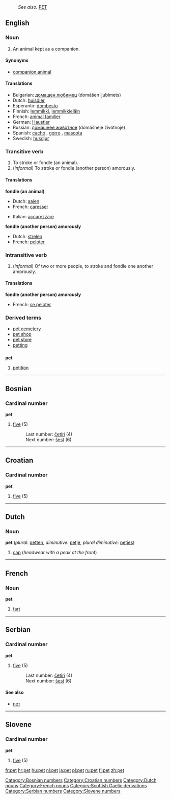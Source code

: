 :''See also:'' [[PET]]
==English==

===Noun===
{{en-noun-reg}}

# An animal kept as a companion.

====Synonyms====
*[[companion animal]]

====Translations====
*Bulgarian: [[домашен любимец]] (domášen ljubímets) {{m}}
*Dutch: [[huisdier]] {{n}}
*Esperanto: [[dombesto]]
*Finnish: [[lemmikki]], [[lemmikkieläin]]
*French: [[animal familier]] {{m}} <!--this is a domestic animal, which includes farm animals, etc.: [[animal domestique]] {{m}}-->
*German: [[Haustier]] {{n}}
*Russian: [[домашнее животное]] (domášneje živótnoje) {{n}}
*Spanish: [[cacho]] {{m}}, [[gorro]] {{m}}, [[mascota]] {{f}}
*Swedish: [[husdjur]] {{n}}

===Transitive verb===
{{en-infl-reg-consonant|pet||t}}

# To stroke or fondle (an animal).
# (''informal'') To stroke or fondle (another person) amorously.

====Translations====

'''fondle (an animal)'''
{{top}}
*Dutch: [[aaien]]
*French: [[caresser]]
{{mid}}
*Italian: [[accarezzare]]
{{bottom}}

'''fondle (another person) amorously'''
{{top}}
*Dutch: [[strelen]]
*French: [[peloter]]
{{mid}}
{{bottom}}

===Intransitive verb===
{{en-infl-reg-consonant|pet||t}}

# (''informal'') Of two or more people, to stroke and fondle one another amorously.

====Translations====
'''fondle (another person) amorously'''
{{top}}
*French: [[se peloter]]
{{mid}}
{{bottom}}

===Derived terms===
*[[pet cemetery]]
*[[pet shop]]
*[[pet store]]
*[[petting]]<!--noun-->

==={{abbreviation}}===
'''pet'''

#[[petition]]


----

==Bosnian==
===Cardinal number===
'''pet'''
#[[five]] (5)
#:Last number: [[četiri]] (4)
#:Next number: [[šest]] (6)


----

==Croatian==
===Cardinal number===
'''pet'''
#[[five]] (5)


----

==Dutch==
===Noun===
'''pet''' {{m}} (''plural:'' [[petten]], ''diminutive:'' [[petje]], ''plural diminutive:'' [[petjes]])

#[[cap]] (''headwear with a peak at the front'')


----

==French==
===Noun===
'''pet''' {{m}}

#[[fart]]


----
==Serbian==
===Cardinal number===
'''pet'''
#[[five]] (5)
#:Last number: [[četiri]] (4)
#:Next number: [[šest]] (6)
====See also====
*[[пет]]


----
==Slovene==
===Cardinal number===
'''pet'''
#[[five]] (5)

[[Category:Bosnian numbers]]
[[Category:Croatian numbers]]
[[Category:Dutch nouns]]
[[Category:French nouns]]
[[Category:Scottish Gaelic derivations]]
[[Category:Serbian numbers]]
[[Category:Slovene numbers]]

[[fr:pet]]
[[hr:pet]]
[[hu:pet]]
[[nl:pet]]
[[ja:pet]]
[[pl:pet]]
[[ru:pet]]
[[fi:pet]]
[[zh:pet]]